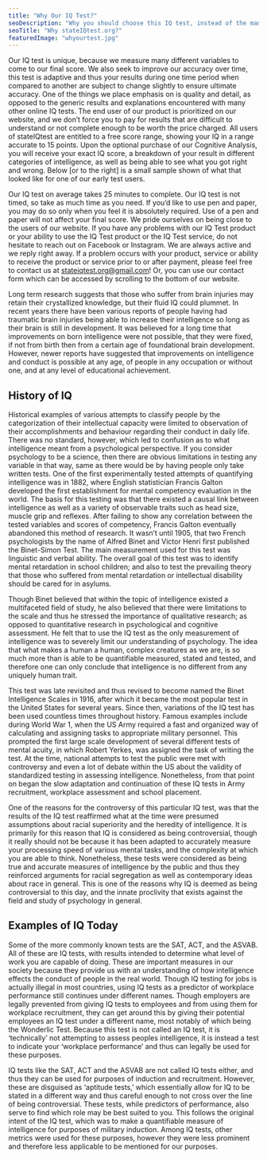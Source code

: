 ```yaml
---
title: "Why Our IQ Test?"
seoDescription: "Why you should choose this IQ test, instead of the many others offered on the internet."
seoTitle: "Why stateIQtest.org?"
featuredImage: "whyourtest.jpg"
---
```

Our IQ test is unique, because we measure many different variables to come to our final score. We also seek to improve our accuracy over time, this test is adaptive and thus your results during one time period when compared to another are subject to change slightly to ensure ultimate accuracy. One of the things we place emphasis on is quality and detail, as opposed to the generic results and explanations encountered with many other online IQ tests. The end user of our product is prioritized on our website, and we don’t force you to pay for results that are difficult to understand or not complete enough to be worth the price charged. All users of stateIQtest are entitled to a free score range, showing your IQ in a range accurate to 15 points. Upon the optional purchase of our Cognitive Analysis, you will receive your exact IQ score, a breakdown of your result in different categories of intelligence, as well as being able to see what you got right and wrong. Below [or to the right] is a small sample shown of what that looked like for one of our early test users.

Our IQ test on average takes 25 minutes to complete. Our IQ test is not timed, so take as much time as you need. If you’d like to use pen and paper, you may do so only when you feel it is absolutely required. Use of a pen and paper will not affect your final score. We pride ourselves on being close to the users of our website. If you have any problems with our IQ Test product or your ability to use the IQ Test product or the IQ Test service, do not hesitate to reach out on Facebook or Instagram. We are always active and we reply right away. If a problem occurs with your product, service or ability to receive the product or service prior to or after payment, please feel free to contact us at stateiqtest.org@gmail.com! Or, you can use our contact form which can be accessed by scrolling to the bottom of our website.


Long term research suggests that those who suffer from brain injuries may retain their crystallized knowledge, but their fluid IQ could plummet. In recent years there have been various reports of people having had traumatic brain injuries being able to increase their intelligence so long as their brain is still in development. It was believed for a long time that improvements on born intelligence were not possible, that they were fixed, if not from birth then from a certain age of foundational brain development. However, newer reports have suggested that improvements on intelligence and conduct is possible at any age, of people in any occupation or without one, and at any level of educational achievement.


## History of IQ

Historical examples of various attempts to classify people by the categorization of their intellectual capacity were limited to observation of their accomplishments and behaviour regarding their conduct in daily life. There was no standard, however, which led to confusion as to what intelligence meant from a psychological perspective. If you consider psychology to be a science, then there are obvious limitations in testing any variable in that way, same as there would be by having people only take written tests. One of the first experimentally tested attempts of quantifying intelligence was in 1882, where English statistician Francis Galton developed the first establishment for mental competency evaluation in the world. The basis for this testing was that there existed a causal link between intelligence as well as a variety of observable traits such as head size, muscle grip and reflexes. After failing to show any correlation between the tested variables and scores of competency, Francis Galton eventually abandoned this method of research. It wasn’t until 1905, that two French psychologists by the name of Alfred Binet and Victor Henri first published the Binet-Simon Test. The main measurement used for this test was linguistic and verbal ability. The overall goal of this test was to identify mental retardation in school children; and also to test the prevailing theory that those who suffered from mental retardation or intellectual disability should be cared for in asylums.


Though Binet believed that within the topic of intelligence existed a multifaceted field of study, he also believed that there were limitations to the scale and thus he stressed the importance of qualitative research; as opposed to quantitative research in psychological and cognitive assessment. He felt that to use the IQ test as the only measurement of intelligence was to severely limit our understanding of psychology. The idea that what makes a human a human, complex creatures as we are, is so much more than is able to be quantifiable measured, stated and tested, and therefore one can only conclude that intelligence is no different from any uniquely human trait.

This test was late revisited and thus revised to become named the Binet Intelligence Scales in 1916, after which it became the most popular test in the United States for several years. Since then, variations of the IQ test has been used countless times throughout history. Famous examples include during World War 1, when the US Army required a fast and organized way of calculating and assigning tasks to appropriate military personnel. This prompted the first large scale development of several different tests of mental acuity, in which Robert Yerkes, was assigned the task of writing the test. At the time, national attempts to test the public were met with controversy and even a lot of debate within the US about the validity of standardized testing in assessing intelligence. Nonetheless, from that point on began the slow adaptation and continuation of these IQ tests in Army recruitment, workplace assessment and school placement.

One of the reasons for the controversy of this particular IQ test, was that the results of the IQ test reaffirmed what at the time were presumed assumptions about racial superiority and the heredity of intelligence. It is primarily for this reason that IQ is considered as being controversial, though it really should not be because it has been adapted to accurately measure your processing speed of various mental tasks, and the complexity at which you are able to think. Nonetheless, these tests were considered as being true and accurate measures of intelligence by the public and thus they reinforced arguments for racial segregation as well as contemporary ideas about race in general. This is one of the reasons why IQ is deemed as being controversial to this day, and the innate proclivity that exists against the field and study of psychology in general.

## Examples of IQ Today

Some of the more commonly known tests are the SAT, ACT, and the ASVAB. All of these are IQ tests, with results intended to determine what level of work you are capable of doing. These are important measures in our society because they provide us with an understanding of how intelligence effects the conduct of people in the real world. Though IQ testing for jobs is actually illegal in most countries, using IQ tests as a predictor of workplace performance still continues under different names. Though employers are legally prevented from giving IQ tests to employees and from using them for workplace recruitment, they can get around this by giving their potential employees an IQ test under a different name, most notably of which being the Wonderlic Test. Because this test is not called an IQ test, it is ‘technically’ not attempting to assess peoples intelligence, it is instead a test to indicate your ‘workplace performance’ and thus can legally be used for these purposes.

IQ tests like the SAT, ACT and the ASVAB are not called IQ tests either, and thus they can be used for purposes of induction and recruitment. However, these are disguised as ‘aptitude tests,’ which essentially allow for IQ to be stated in a different way and thus careful enough to not cross over the line of being controversial. These tests, while predictors of performance, also serve to find which role may be best suited to you. This follows the original intent of the IQ test, which was to make a quantifiable measure of intelligence for purposes of military induction. Among IQ tests, other metrics were used for these purposes, however they were less prominent and therefore less applicable to be mentioned for our purposes.